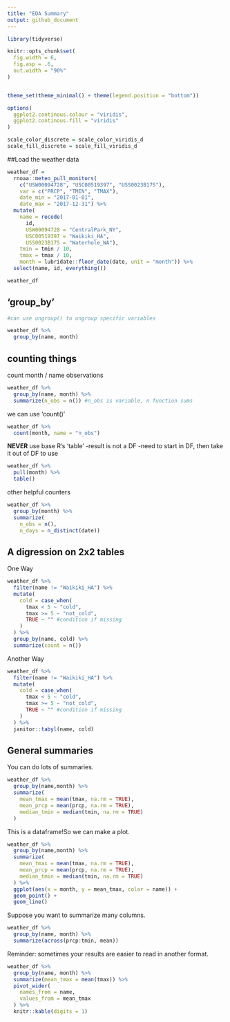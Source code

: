 ```yaml
---
title: "EDA Summary"
output: github_document
---
```


```r

library(tidyverse)

knitr::opts_chunk$set(
  fig.width = 6,
  fig.asp = .6,
  out.width = "90%"
)


theme_set(theme_minimal() + theme(legend.position = "bottom"))

options(
  ggplot2.continous.colour = "viridis",
  ggplot2.continous.fill = "viridis"
)

scale_color_discrete = scale_color_viridis_d
scale_fill_discrete = scale_fill_viridis_d

```

##Load the weather data

```r

weather_df =  
  rnoaa::meteo_pull_monitors(
    c("USW00094728", "USC00519397", "USS0023B17S"),
    var = c("PRCP", "TMIN", "TMAX"), 
    date_min = "2017-01-01",
    date_max = "2017-12-31") %>%
  mutate(
    name = recode(
      id, 
      USW00094728 = "CentralPark_NY", 
      USC00519397 = "Waikiki_HA",
      USS0023B17S = "Waterhole_WA"),
    tmin = tmin / 10,
    tmax = tmax / 10,
    month = lubridate::floor_date(date, unit = "month")) %>%
  select(name, id, everything())

weather_df

```

## 'group_by'

```r

#can use ungroup() to ungroup specific variables

weather_df %>%
  group_by(name, month)


```

## counting things

count month / name observations

```r

weather_df %>%
  group_by(name, month) %>%
  summarize(n_obs = n()) #n_obs is variable, n function sums

```

we can use 'count()'

```r

weather_df %>%
  count(month, name = "n_obs")

```

**NEVER** use base R's 'table'
    -result is not a DF
    -need to start in DF, then take it out of DF to use

```r

weather_df %>%
  pull(month) %>%
  table()

```

other helpful counters

```r

weather_df %>%
  group_by(month) %>%
  summarize(
    n_obs = n(),
    n_days = n_distinct(date))

```

## A digression on 2x2 tables

One Way

```r

weather_df %>%
  filter(name != "Waikiki_HA") %>%
  mutate(
    cold = case_when(
      tmax < 5 ~ "cold",
      tmax >= 5 ~ "not_cold",
      TRUE ~ "" #condition if missing
    )
  ) %>%
  group_by(name, cold) %>%
  summarize(count = n())

```

Another Way

```r

weather_df %>%
  filter(name != "Waikiki_HA") %>%
  mutate(
    cold = case_when(
      tmax < 5 ~ "cold",
      tmax >= 5 ~ "not_cold",
      TRUE ~ "" #condition if missing
    )
  ) %>%
  janitor::tabyl(name, cold)

```

## General summaries

You can do lots of summaries.

```r

weather_df %>%
  group_by(name,month) %>%
  summarize(
    mean_tmax = mean(tmax, na.rm = TRUE),
    mean_prcp = mean(prcp, na.rm = TRUE),
    median_tmin = median(tmin, na.rm = TRUE)
  )

```

This is a dataframe!So we can make a plot.

```r

weather_df %>%
  group_by(name,month) %>%
  summarize(
    mean_tmax = mean(tmax, na.rm = TRUE),
    mean_prcp = mean(prcp, na.rm = TRUE),
    median_tmin = median(tmin, na.rm = TRUE)
  ) %>%
  ggplot(aes(x = month, y = mean_tmax, color = name)) +
  geom_point() +
  geom_line()


```

Suppose you want to summarize many columns.

```r

weather_df %>%
  group_by(name, month) %>%
  summarize(across(prcp:tmin, mean))

```

Reminder: sometimes your results are easier to read in another format.

```r

weather_df %>%
  group_by(name, month) %>%
  summarize(mean_tmax = mean(tmax)) %>%
  pivot_wider(
    names_from = name,
    values_from = mean_tmax
  ) %>%
  knitr::kable(digits = 1)

```




